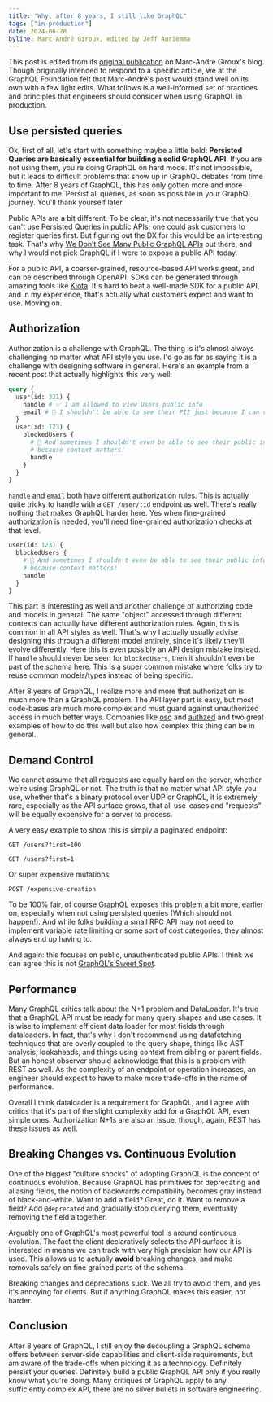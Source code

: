 ```yaml
---
title: "Why, after 8 years, I still like GraphQL"
tags: ["in-production"]
date: 2024-06-28
byline: Marc-André Giroux, edited by Jeff Auriemma
---
```


This post is edited from its [original publication](https://www.magiroux.com/eight-years-of-graphql/) on Marc-André Giroux's blog.  Though originally intended to respond to a specific article, we at the GraphQL Foundation felt that Marc-André's post would stand well on its own with a few light edits.  What follows is a well-informed set of practices and principles that engineers should consider when using GraphQL in production.

## Use persisted queries

Ok, first of all, let's start with something maybe a little bold: **Persisted Queries are basically essential for building a solid GraphQL API**. If you are not using them, you're doing GraphQL on hard mode. It's not impossible, but it leads to difficult problems that show up in GraphQL debates from time to time. After 8 years of GraphQL, this has only gotten more and more important to me. Persist all queries, as soon as possible in your GraphQL journey. You'll thank yourself later.

Public APIs are a bit different.  To be clear, it's not necessarily true that you can't use Persisted Queries in public APIs; one could ask customers to register queries first. But figuring out the DX for this would be an interesting task. That's why [We Don’t See Many Public GraphQL APIs](https://productionreadygraphql.com/blog/2019-10-21-why-we-dont-see-many-public-graphql-apis) out there, and why I would not pick GraphQL if I were to expose a public API today.

For a public API, a coarser-grained, resource-based API works great, and can be described through OpenAPI. SDKs can be generated through amazing tools like [Kiota](https://learn.microsoft.com/en-us/openapi/kiota/overview). It's hard to beat a well-made SDK for a public API, and in my experience, that's actually what customers expect and want to use. Moving on.

## Authorization

Authorization is a challenge with GraphQL. The thing is it's almost always challenging no matter what API style you use. I'd go as far as saying it is a challenge with designing software in general. Here's an example from a recent post that actually highlights this very well:

```graphql
query {
  user(id: 321) {
    handle # ✅ I am allowed to view Users public info
    email # 🛑 I shouldn't be able to see their PII just because I can view the User
  }
  user(id: 123) {
    blockedUsers {
      # 🛑 And sometimes I shouldn't even be able to see their public info,
      # because context matters!
      handle
    }
  }
}
```

`handle` and `email` both have different authorization rules. This is actually quite tricky to handle with a `GET /user/:id` endpoint as well. There's really nothing that makes GraphQL harder here. Yes when fine-grained authorization is needed, you'll need fine-grained authorization checks at that level.

```graphql
user(id: 123) {
  blockedUsers {
    # 🛑 And sometimes I shouldn't even be able to see their public info,
    # because context matters!
    handle
  }
}
```

This part is interesting as well and another challenge of authorizing code and models in general. The same "object" accessed through different contexts can actually have different authorization rules. Again, this is common in all API styles as well. That's why I actually usually advise designing this through a different model entirely, since it's likely they'll evolve differently. Here this is even possibly an API design mistake instead. If `handle` should never be seen for `blockedUsers`, then it shouldn't even be part of the schema here. This is a super common mistake where folks try to reuse common models/types instead of being specific.

After 8 years of GraphQL, I realize more and more that authorization is much more than a GraphQL problem. The API layer part is easy, but most code-bases are much more complex and must guard against unauthorized access in much better ways. Companies like [oso](https://www.osohq.com/) and [authzed](https://authzed.com/) and two great examples of how to do this well but also how complex this thing can be in general.

## Demand Control

We cannot assume that all requests are equally hard on the server, whether we're using GraphQL or not.  The truth is that no matter what API style you use, whether that's a binary protocol over UDP or GraphQL, it is extremely rare, especially as the API surface grows, that all use-cases and "requests" will be equally expensive for a server to process.

A very easy example to show this is simply a paginated endpoint:

```
GET /users?first=100

GET /users?first=1
```

Or super expensive mutations:

```
POST /expensive-creation
```

To be 100% fair, of course GraphQL exposes this problem a bit more, earlier on, especially when not using persisted queries (Which should not happen!). And while folks building a small RPC API may not need to implement variable rate limiting or some sort of cost categories, they almost always end up having to.

And again: this focuses on public, unauthenticated public APIs. I think we can agree this is not [GraphQL's Sweet Spot](https://productionreadygraphql.com/blog/2020-05-14-sweetspot).

## Performance

Many GraphQL critics talk about the N+1 problem and DataLoader. It's true that a GraphQL API must be ready for many query shapes and use cases. It is wise to implement efficient data loader for most fields through dataloaders. In fact, that's why I don't recommend using datafetching techniques that are overly coupled to the query shape, things like AST analysis, lookaheads, and things using context from sibling or parent fields.  But an honest observer should acknowledge that this is a problem with REST as well. As the complexity of an endpoint or operation increases, an engineer should expect to have to make more trade-offs in the name of performance.

Overall I think dataloader is a requirement for GraphQL, and I agree with critics that it's part of the slight complexity add for a GraphQL API, even simple ones. Authorization N+1s are also an issue, though, again, REST has these issues as well.

## Breaking Changes vs. Continuous Evolution

One of the biggest "culture shocks" of adopting GraphQL is the concept of continuous evolution.  Because GraphQL has primitives for deprecating and aliasing fields, the notion of backwards compatibility becomes gray instead of black-and-white.  Want to add a field?  Great, do it.  Want to remove a field?  Add `@deprecated` and gradually stop querying them, eventually removing the field altogether.

Arguably one of GraphQL's most powerful tool is around continuous evolution. The fact the client declaratively selects the API surface it is interested in means we can track with very high precision how our API is used. This allows us to actually **avoid** breaking changes, and make removals safely on fine grained parts of the schema.

Breaking changes and deprecations suck. We all try to avoid them, and yes it's annoying for clients. But if anything GraphQL makes this easier, not harder.

## Conclusion

After 8 years of GraphQL, I still enjoy the decoupling a GraphQL schema offers between server-side capabilities and client-side requirements, but am aware of the trade-offs when picking it as a technology.  Definitely persist your queries.  Definitely build a public GraphQL API only if you really know what you're doing.  Many critiques of GraphQL apply to any sufficiently complex API, there are no silver bullets in software engineering.
